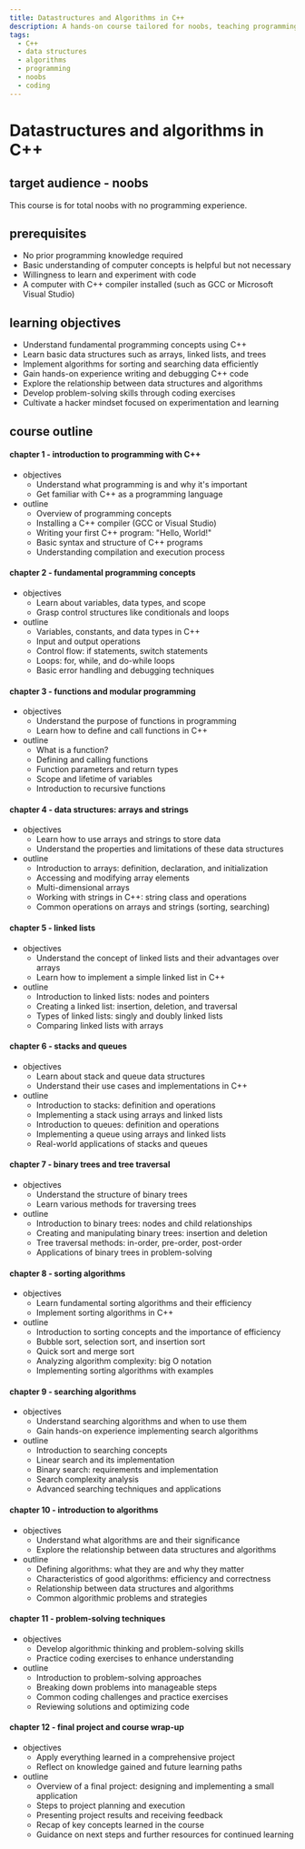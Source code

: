 ```yaml
---
title: Datastructures and Algorithms in C++
description: A hands-on course tailored for noobs, teaching programming concepts, data structures, and algorithms using C++.
tags:
  - C++
  - data structures
  - algorithms
  - programming
  - noobs
  - coding
---
```


# Datastructures and algorithms in C++

## target audience - noobs
This course is for total noobs with no programming experience.

## prerequisites
- No prior programming knowledge required
- Basic understanding of computer concepts is helpful but not necessary
- Willingness to learn and experiment with code
- A computer with C++ compiler installed (such as GCC or Microsoft Visual Studio)

## learning objectives

- Understand fundamental programming concepts using C++
- Learn basic data structures such as arrays, linked lists, and trees
- Implement algorithms for sorting and searching data efficiently
- Gain hands-on experience writing and debugging C++ code
- Explore the relationship between data structures and algorithms
- Develop problem-solving skills through coding exercises
- Cultivate a hacker mindset focused on experimentation and learning

## course outline
#### chapter 1 - introduction to programming with C++
- objectives
  - Understand what programming is and why it's important
  - Get familiar with C++ as a programming language
- outline
  - Overview of programming concepts
  - Installing a C++ compiler (GCC or Visual Studio)
  - Writing your first C++ program: "Hello, World!"
  - Basic syntax and structure of C++ programs
  - Understanding compilation and execution process

#### chapter 2 - fundamental programming concepts
- objectives
  - Learn about variables, data types, and scope
  - Grasp control structures like conditionals and loops
- outline
  - Variables, constants, and data types in C++
  - Input and output operations
  - Control flow: if statements, switch statements
  - Loops: for, while, and do-while loops
  - Basic error handling and debugging techniques

#### chapter 3 - functions and modular programming
- objectives
  - Understand the purpose of functions in programming
  - Learn how to define and call functions in C++
- outline
  - What is a function?
  - Defining and calling functions
  - Function parameters and return types
  - Scope and lifetime of variables
  - Introduction to recursive functions

#### chapter 4 - data structures: arrays and strings
- objectives
  - Learn how to use arrays and strings to store data
  - Understand the properties and limitations of these data structures
- outline
  - Introduction to arrays: definition, declaration, and initialization
  - Accessing and modifying array elements
  - Multi-dimensional arrays
  - Working with strings in C++: string class and operations
  - Common operations on arrays and strings (sorting, searching)

#### chapter 5 - linked lists
- objectives
  - Understand the concept of linked lists and their advantages over arrays
  - Learn how to implement a simple linked list in C++
- outline
  - Introduction to linked lists: nodes and pointers
  - Creating a linked list: insertion, deletion, and traversal
  - Types of linked lists: singly and doubly linked lists
  - Comparing linked lists with arrays

#### chapter 6 - stacks and queues
- objectives
  - Learn about stack and queue data structures
  - Understand their use cases and implementations in C++
- outline
  - Introduction to stacks: definition and operations
  - Implementing a stack using arrays and linked lists
  - Introduction to queues: definition and operations
  - Implementing a queue using arrays and linked lists
  - Real-world applications of stacks and queues

#### chapter 7 - binary trees and tree traversal
- objectives
  - Understand the structure of binary trees
  - Learn various methods for traversing trees
- outline
  - Introduction to binary trees: nodes and child relationships
  - Creating and manipulating binary trees: insertion and deletion
  - Tree traversal methods: in-order, pre-order, post-order
  - Applications of binary trees in problem-solving

#### chapter 8 - sorting algorithms
- objectives
  - Learn fundamental sorting algorithms and their efficiency
  - Implement sorting algorithms in C++
- outline
  - Introduction to sorting concepts and the importance of efficiency
  - Bubble sort, selection sort, and insertion sort
  - Quick sort and merge sort
  - Analyzing algorithm complexity: big O notation
  - Implementing sorting algorithms with examples

#### chapter 9 - searching algorithms
- objectives
  - Understand searching algorithms and when to use them
  - Gain hands-on experience implementing search algorithms
- outline
  - Introduction to searching concepts
  - Linear search and its implementation
  - Binary search: requirements and implementation
  - Search complexity analysis
  - Advanced searching techniques and applications

#### chapter 10 - introduction to algorithms
- objectives
  - Understand what algorithms are and their significance
  - Explore the relationship between data structures and algorithms
- outline
  - Defining algorithms: what they are and why they matter
  - Characteristics of good algorithms: efficiency and correctness
  - Relationship between data structures and algorithms
  - Common algorithmic problems and strategies

#### chapter 11 - problem-solving techniques
- objectives
  - Develop algorithmic thinking and problem-solving skills
  - Practice coding exercises to enhance understanding
- outline
  - Introduction to problem-solving approaches
  - Breaking down problems into manageable steps
  - Common coding challenges and practice exercises
  - Reviewing solutions and optimizing code

#### chapter 12 - final project and course wrap-up
- objectives
  - Apply everything learned in a comprehensive project
  - Reflect on knowledge gained and future learning paths
- outline
  - Overview of a final project: designing and implementing a small application
  - Steps to project planning and execution
  - Presenting project results and receiving feedback
  - Recap of key concepts learned in the course
  - Guidance on next steps and further resources for continued learning
